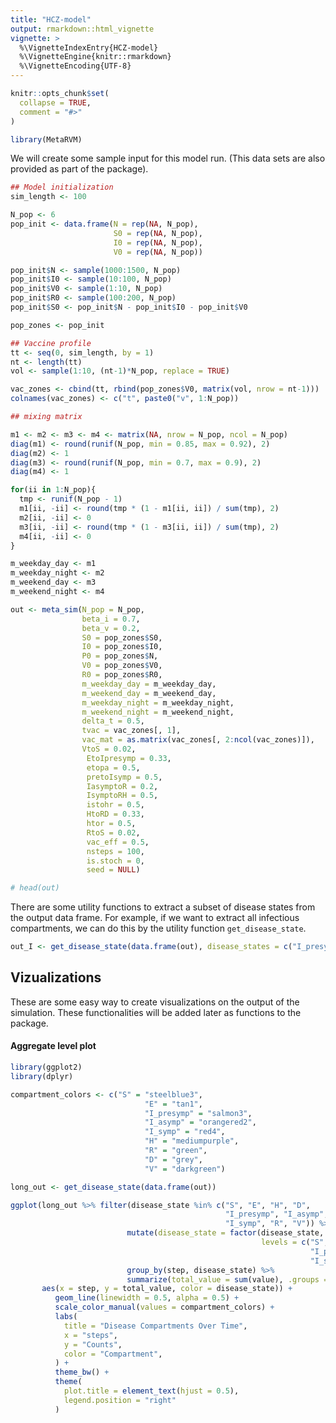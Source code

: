 ```yaml
---
title: "HCZ-model"
output: rmarkdown::html_vignette
vignette: >
  %\VignetteIndexEntry{HCZ-model}
  %\VignetteEngine{knitr::rmarkdown}
  %\VignetteEncoding{UTF-8}
---
```


```r
knitr::opts_chunk$set(
  collapse = TRUE,
  comment = "#>"
)
```

```r
library(MetaRVM)
```

We will create some sample input for this model run. (This data sets are also provided as part of the package).


```r
## Model initialization
sim_length <- 100

N_pop <- 6
pop_init <- data.frame(N = rep(NA, N_pop),
                       S0 = rep(NA, N_pop),
                       I0 = rep(NA, N_pop),
                       V0 = rep(NA, N_pop))

pop_init$N <- sample(1000:1500, N_pop)
pop_init$I0 <- sample(10:100, N_pop)
pop_init$V0 <- sample(1:10, N_pop)
pop_init$R0 <- sample(100:200, N_pop)
pop_init$S0 <- pop_init$N - pop_init$I0 - pop_init$V0

pop_zones <- pop_init

## Vaccine profile
tt <- seq(0, sim_length, by = 1)
nt <- length(tt)
vol <- sample(1:10, (nt-1)*N_pop, replace = TRUE)

vac_zones <- cbind(tt, rbind(pop_zones$V0, matrix(vol, nrow = nt-1)))
colnames(vac_zones) <- c("t", paste0("v", 1:N_pop))

## mixing matrix

m1 <- m2 <- m3 <- m4 <- matrix(NA, nrow = N_pop, ncol = N_pop)
diag(m1) <- round(runif(N_pop, min = 0.85, max = 0.92), 2)
diag(m2) <- 1
diag(m3) <- round(runif(N_pop, min = 0.7, max = 0.9), 2)
diag(m4) <- 1

for(ii in 1:N_pop){
  tmp <- runif(N_pop - 1)
  m1[ii, -ii] <- round(tmp * (1 - m1[ii, ii]) / sum(tmp), 2)
  m2[ii, -ii] <- 0
  m3[ii, -ii] <- round(tmp * (1 - m3[ii, ii]) / sum(tmp), 2)
  m4[ii, -ii] <- 0
}

m_weekday_day <- m1
m_weekday_night <- m2
m_weekend_day <- m3
m_weekend_night <- m4
```


```r
out <- meta_sim(N_pop = N_pop,
                beta_i = 0.7,
                beta_v = 0.2,
                S0 = pop_zones$S0,
                I0 = pop_zones$I0,
                P0 = pop_zones$N,
                V0 = pop_zones$V0,
                R0 = pop_zones$R0,
                m_weekday_day = m_weekday_day,
                m_weekend_day = m_weekend_day,
                m_weekday_night = m_weekday_night,
                m_weekend_night = m_weekend_night,
                delta_t = 0.5,
                tvac = vac_zones[, 1],
                vac_mat = as.matrix(vac_zones[, 2:ncol(vac_zones)]),
                VtoS = 0.02,
                 EtoIpresymp = 0.33,
                 etopa = 0.5,
                 pretoIsymp = 0.5,
                 IasymptoR = 0.2,
                 IsymptoRH = 0.5,
                 istohr = 0.5,
                 HtoRD = 0.33,
                 htor = 0.5,
                 RtoS = 0.02,
                 vac_eff = 0.5,
                 nsteps = 100,
                 is.stoch = 0,
                 seed = NULL)

# head(out)
```

There are some utility functions to extract a subset of disease states from the output data frame. For example, if we want to extract all infectious compartments, we can do this by the utility function `get_disease_state`.

```r
out_I <- get_disease_state(data.frame(out), disease_states = c("I_presymp", "I_asymp", "I_symp"))
```

## Vizualizations

These are some easy way to create visualizations on the output of the simulation. These functionalities will be added later as functions to the package.

#### Aggregate level plot

```r
library(ggplot2)
library(dplyr)

compartment_colors <- c("S" = "steelblue3",
                              "E" = "tan1",
                              "I_presymp" = "salmon3",
                              "I_asymp" = "orangered2",
                              "I_symp" = "red4",
                              "H" = "mediumpurple",
                              "R" = "green",
                              "D" = "grey",
                              "V" = "darkgreen")

long_out <- get_disease_state(data.frame(out))

ggplot(long_out %>% filter(disease_state %in% c("S", "E", "H", "D",
                                                "I_presymp", "I_asymp",
                                                "I_symp", "R", "V")) %>%
                          mutate(disease_state = factor(disease_state,
                                                        levels = c("S", "E", "H", "D",
                                                                   "I_presymp", "I_asymp",
                                                                   "I_symp", "R", "V"))) %>%
                          group_by(step, disease_state) %>%
                          summarize(total_value = sum(value), .groups = "drop"),
       aes(x = step, y = total_value, color = disease_state)) +
          geom_line(linewidth = 0.5, alpha = 0.5) +
          scale_color_manual(values = compartment_colors) +
          labs(
            title = "Disease Compartments Over Time",
            x = "steps",
            y = "Counts",
            color = "Compartment",
          ) +
          theme_bw() +
          theme(
            plot.title = element_text(hjust = 0.5),
            legend.position = "right"
          )
```
